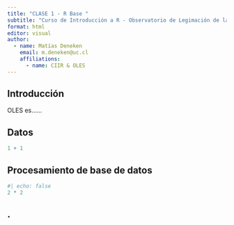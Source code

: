 ```yaml
---
title: "CLASE 1 - R Base "
subtitle: "Curso de Introducción a R - Observatorio de Legimación de la Violencia (OLES)"
format: html
editor: visual
author:
  - name: Matías Deneken
    email: m.deneken@uc.cl
    affiliations:
      - name: CIIR & OLES
---
```


## Introducción 

OLES es......

## Datos 

```r
1 + 1
```

## Procesamiento de base de datos

```r
#| echo: false
2 * 2
```

## . 

